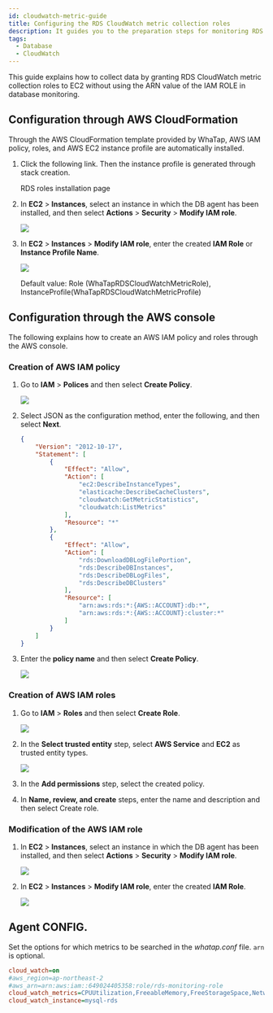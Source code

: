 ```yaml
---
id: cloudwatch-metric-guide
title: Configuring the RDS CloudWatch metric collection roles
description: It guides you to the preparation steps for monitoring RDS CloudWatch and collecting data.
tags:
  - Database
  - CloudWatch
---
```


This guide explains how to collect data by granting RDS CloudWatch metric collection roles to EC2 without using the ARN value of the IAM ROLE in database monitoring.

## Configuration through AWS CloudFormation

Through the AWS CloudFormation template provided by WhaTap, AWS IAM policy, roles, and AWS EC2 instance profile are automatically installed.

1.  Click the following link. Then the instance profile is generated through stack creation.

    <Link to='https://ap-northeast-2.console.aws.amazon.com/cloudformation/home?region=ap-northeast-2#/stacks/quickcreate?stackName=WhatapRdsMetricInstaceProfile&templateURL=https://whatapforwarder.s3.ap-northeast-2.amazonaws.com/whatapCloudMonitoring.yaml' target='_blank' className='ext-link'>RDS roles installation page</Link>

2.  In **EC2** > **Instances**, select an instance in which the DB agent has been installed, and then select **Actions** > **Security** > **Modify IAM role**.

    ![](/img/ec2-instances.png)

3.  In **EC2** > **Instances** > **Modify IAM role**, enter the created **IAM Role** or **Instance Profile Name**.

    ![](/img/ec2-instances-modify-iam-role.png)

    Default value: Role (WhaTapRDSCloudWatchMetricRole), InstanceProfile(WhaTapRDSCloudWatchMetricProfile)

## Configuration through the AWS console

The following explains how to create an AWS IAM policy and roles through the AWS console.

### Creation of AWS IAM policy

1.  Go to **IAM** > **Polices** and then select **Create Policy**.

    ![](/img/iam-polices-create-policy.png)

2.  Select JSON as the configuration method, enter the following, and then select **Next**.

    ```json
    {
        "Version": "2012-10-17",
        "Statement": [
            {
                "Effect": "Allow",
                "Action": [
                    "ec2:DescribeInstanceTypes",
                    "elasticache:DescribeCacheClusters",
                    "cloudwatch:GetMetricStatistics",
                    "cloudwatch:ListMetrics"
                ],
                "Resource": "*"
            },
            {
                "Effect": "Allow",
                "Action": [
                    "rds:DownloadDBLogFilePortion",
                    "rds:DescribeDBInstances",
                    "rds:DescribeDBLogFiles",
                    "rds:DescribeDBClusters"
                ],
                "Resource": [
                    "arn:aws:rds:*:{AWS::ACCOUNT}:db:*",
                    "arn:aws:rds:*:{AWS::ACCOUNT}:cluster:*"
                ]
            }
        ]
    }
    ```

3.  Enter the **policy name** and then select **Create Policy**.

    ![](/img/policy-name.png)

### Creation of AWS IAM roles

1.  Go to **IAM** > **Roles** and then select **Create Role**.

    ![](/img/iam-roles-create-role.png)

2.  In the **Select trusted entity** step, select **AWS Service** and **EC2** as trusted entity types.

    ![](/img/select-trusted-entity.png)

3.  In the **Add permissions** step, select the created policy.

4.  In **Name, review, and create** steps, enter the name and description and then select Create role.

### Modification of the AWS IAM role

1.  In **EC2** > **Instances**, select an instance in which the DB agent has been installed, and then select **Actions** > **Security** > **Modify IAM role**.

    ![](/img/ec2-instances.png)

2.  In **EC2** > **Instances** > **Modify IAM role**, enter the created **IAM Role**.

    ![](/img/ec2-instances-modify-iam-role.png)

## Agent CONFIG.

Set the options for which metrics to be searched in the _whatap.conf_ file. `arn` is optional.

```ini title='whatap.conf'
cloud_watch=on
#aws_region=ap-northeast-2
#aws_arn=arn:aws:iam::649024405358:role/rds-monitoring-role
cloud_watch_metrics=CPUUtilization,FreeableMemory,FreeStorageSpace,NetworkTransmitThroughput,NetworkReceiveThroughput
cloud_watch_instance=mysql-rds
```
